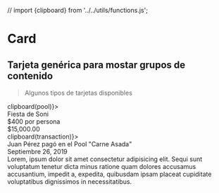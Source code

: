 // import {clipboard} from '../../utils/functions.js';

<Meta title="Components|Card" />

# Card

## Tarjeta genérica para mostar grupos de contenido

> Algunos tipos de tarjetas disponibles

<div style={{ display: 'flex' }}>
  <section class="card pool" onClick={() => clipboard(pool)}>
    <aside class="pool__image" />
    <section class="pool__body">
      <section class="pool__title">Fiesta de Soni</section>
      <section class="pool__subtitle">$400 por persona</section>
      <footer class="pool__footer">$15,000.00</footer>
    </section>
  </section>

  <section class="card transaction" onClick={() => clipboard(transaction)}>
    <section class="transaction__column">
      <a href="#">
        <aside class="transaction__profileImage" />
      </a>
    </section>
    <section class="transaction__column">
      <section class="transaction__title">
        Juan Pérez pagó en el Pool "Carne Asada"
      </section>
      <section class="transaction__date">
        Septiembre 26, 2019
      </section>
      <section class="transaction__comments">
        Lorem, ipsum dolor sit amet consectetur adipisicing elit. Sequi sunt
        voluptatum tenetur dicta minus ratione quam dolores accusamus
        accusantium, impedit a, expedita, quibusdam ipsam placeat cupiditate
        voluptatibus dignissimos in necessitatibus.
      </section>
    </section>
  </section>
</div>
